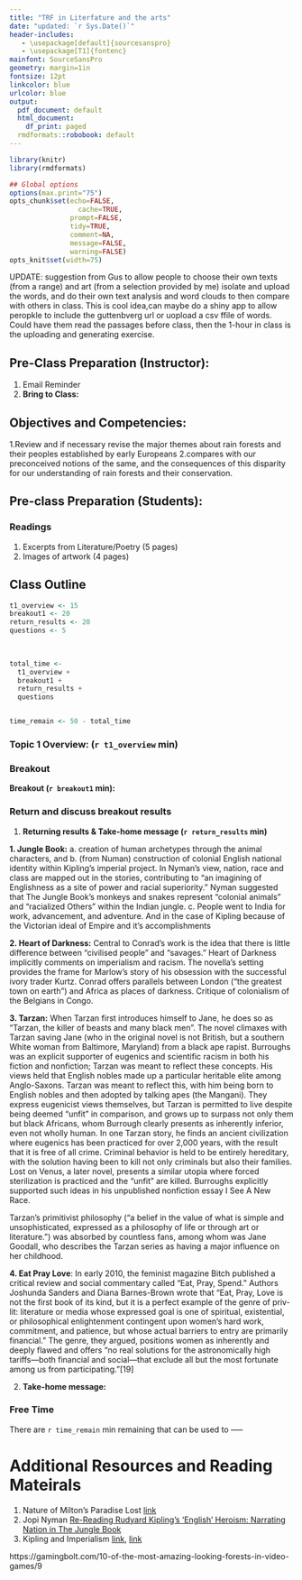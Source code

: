 ```yaml
---
title: "TRF in Literfature and the arts"
date: "updated: `r Sys.Date()`"
header-includes:
   - \usepackage[default]{sourcesanspro}
   - \usepackage[T1]{fontenc}
mainfont: SourceSansPro
geometry: margin=1in
fontsize: 12pt
linkcolor: blue
urlcolor: blue
output:
  pdf_document: default
  html_document:
    df_print: paged
  rmdformats::robobook: default
---
```



```r
library(knitr)
library(rmdformats)

## Global options
options(max.print="75")
opts_chunk$set(echo=FALSE,
	             cache=TRUE,
               prompt=FALSE,
               tidy=TRUE,
               comment=NA,
               message=FALSE,
               warning=FALSE)
opts_knit$set(width=75)
```

UPDATE: suggestion from Gus to allow people to choose their own texts (from a range) and art (from a selection provided by me) isolate and upload the words, and do their own text analysis and word clouds to then compare with others in class. This is cool idea,can maybe do a shiny app to allow peropkle to include the guttenbverg url or uopload a csv ffile of words. Could have them read the passages before class, then the 1-hour in class is the uploading and generating exercise.

## Pre-Class Preparation (Instructor):  

1. Email Reminder
3. **Bring to Class:**  

## Objectives and Competencies:   

1.Review and if necessary revise the major themes about rain forests and their peoples established by early Europeans
2.compares with our preconceived notions of the same, and the consequences of this disparity for our understanding of rain forests and their conservation.


## Pre-class Preparation (Students):


### **Readings**
1. Excerpts from Literature/Poetry  (5 pages)
2. Images of artwork (4 pages)

## Class Outline


```r

t1_overview <- 15
breakout1 <- 20
return_results <- 20
questions <- 5

  
  
total_time <- 
  t1_overview + 
  breakout1 + 
  return_results + 
  questions 


time_remain <- 50 - total_time
```

### **Topic 1 Overview:**  (`r t1_overview` min)

### Breakout

**Breakout (`r breakout1` min): ** 

### Return and discuss breakout results

1. **Returning results & Take-home message (`r return_results` min)** 

**1. Jungle Book:** 
a. creation of human archetypes through the animal characters, and 
b. (from Numan) construction of colonial English national identity within Kipling's imperial project. In Nyman's view, nation, race and class are mapped out in the stories, contributing to "an imagining of Englishness as a site of power and racial superiority." Nyman suggested that The Jungle Book's monkeys and snakes represent "colonial animals" and "racialized Others" within the Indian jungle.
c. People went to India for work, advancement, and adventure. And in the case of Kipling because of the Victorian ideal of Empire and it's accomplishments

**2. Heart of Darkness:** Central to Conrad's work is the idea that there is little difference between "civilised people" and "savages." Heart of Darkness implicitly comments on imperialism and racism. The novella's setting provides the frame for Marlow's story of his obsession with the successful ivory trader Kurtz. Conrad offers parallels between London ("the greatest town on earth") and Africa as places of darkness. Critique of colonialism of the Belgians in Congo.

**3. Tarzan:** When Tarzan first introduces himself to Jane, he does so as "Tarzan, the killer of beasts and many black men". The novel climaxes with Tarzan saving Jane (who in the original novel is not British, but a southern White woman from Baltimore, Maryland) from a black ape rapist.  Burroughs was an explicit supporter of eugenics and scientific racism in both his fiction and nonfiction; Tarzan was meant to reflect these concepts. His views held that English nobles made up a particular heritable elite among Anglo-Saxons. Tarzan was meant to reflect this, with him being born to English nobles and then adopted by talking apes (the Mangani). They express eugenicist views themselves, but Tarzan is permitted to live despite being deemed "unfit" in comparison, and grows up to surpass not only them but black Africans, whom Burrough clearly presents as inherently inferior, even not wholly human. In one Tarzan story, he finds an ancient civilization where eugenics has been practiced for over 2,000 years, with the result that it is free of all crime. Criminal behavior is held to be entirely hereditary, with the solution having been to kill not only criminals but also their families. Lost on Venus, a later novel, presents a similar utopia where forced sterilization is practiced and the "unfit" are killed. Burroughs explicitly supported such ideas in his unpublished nonfiction essay I See A New Race. 

Tarzan's primitivist philosophy ("a belief in the value of what is simple and unsophisticated, expressed as a philosophy of life or through art or literature.") was absorbed by countless fans, among whom was Jane Goodall, who describes the Tarzan series as having a major influence on her childhood. 

**4. Eat Pray Love**: In early 2010, the feminist magazine Bitch published a critical review and social commentary called "Eat, Pray, Spend." Authors Joshunda Sanders and Diana Barnes-Brown wrote that "Eat, Pray, Love is not the first book of its kind, but it is a perfect example of the genre of priv-lit: literature or media whose expressed goal is one of spiritual, existential, or philosophical enlightenment contingent upon women's hard work, commitment, and patience, but whose actual barriers to entry are primarily financial." The genre, they argued, positions women as inherently and deeply flawed and offers "no real solutions for the astronomically high tariffs—both financial and social—that exclude all but the most fortunate among us from participating."[19]


2. **Take-home message:**
      
### Free Time

There are `r time_remain` min remaining that can be used to -----

# Additional Resources and Reading Mateirals

1. Nature of Milton's Paradise Lost [link](https://www.jstor.org/stable/25112601?seq=6#metadata_info_tab_contents)
2. Jopi Nyman [Re-Reading Rudyard Kipling's ‘English’ Heroism: Narrating Nation in The Jungle Book](https://onlinelibrary.wiley.com/doi/abs/10.1034/j.1600-0730.2001.d01-44.x)
3. Kipling and Imperialism [link](https://victorianweb.org/authors/kipling/rkimperialism.html), [link](https://victorianweb.org/authors/kipling/rkimperialism.html)


https://gamingbolt.com/10-of-the-most-amazing-looking-forests-in-video-games/9
